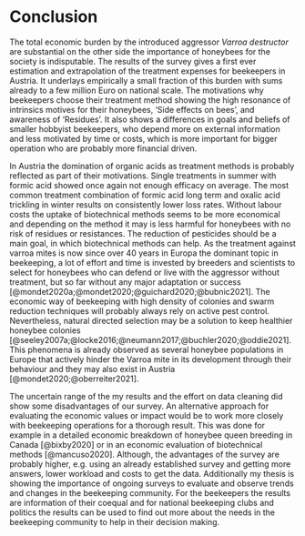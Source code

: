 # Conclusion

The total economic burden by the introduced aggressor *Varroa destructor* are substantial on the other side the importance of honeybees for the society is indisputable. The results of the survey gives a first ever estimation and extrapolation of the treatment expenses for beekeepers in Austria. It underlays empirically a small fraction of this burden with sums already to a few million Euro on national scale. The motivations why beekeepers choose their treatment method showing the high resonance of intrinsics motives for their honeybees, 'Side effects on bees', and awareness of 'Residues'. It also shows a differences in goals and beliefs of smaller hobbyist beekeepers, who depend more on external information and less motivated by time or costs, which is more important for bigger operation who are probably more financial driven. 

In Austria the domination of organic acids as treatment methods is probably reflected as part of their motivations. Single treatments in summer with formic acid showed once again not enough efficacy on average. The most common treatment combination of formic acid long term and oxalic acid trickling in winter results on  consistently lower loss rates. Without labour costs the uptake of biotechnical methods seems to be more economical and depending on the method it may is less harmful for honeybees with no risk of residues or resistances. The reduction of pesticides should be a main goal, in which biotechnical methods can help. As the treatment against varroa mites is now since over 40 years in Europa the dominant topic in beekeeping, a lot of effort and time is invested by breeders and scientists to select for honeybees who can defend or live with the aggressor without treatment, but so far without any major adaptation or success [@mondet2020a;@mondet2020;@guichard2020;@bubnic2021]. The economic way of beekeeping with high density of colonies and swarm reduction techniques will probably always rely on active pest control. Nevertheless, natural directed selection may be a solution to keep healthier honeybee colonies [@seeley2007a;@locke2016;@neumann2017;@buchler2020;@oddie2021]. This phenomena is already observed as several honeybee populations in Europe that actively hinder the Varroa mite in its development through their behaviour and they may also exist in Austria [@mondet2020;@oberreiter2021].

The uncertain range of the my results and the effort on data cleaning did show some disadvantages of our survey. An alternative approach for evaluating the economic values or impact would be to work more closely with beekeeping operations for a thorough result. This was done for example in a detailed economic breakdown of honeybee queen breeding in Canada [@bixby2020] or in an economic evaluation of biotechnical methods [@mancuso2020]. Although, the advantages of the survey are probably higher, e.g. using an already established survey and getting more answers, lower workload and costs to get the data. Additionally my thesis is showing the importance of ongoing surveys to evaluate and observe trends and changes in the beekeeping community. For the beekeepers the results are information of their coequal and for national beekeeping clubs and politics the results can be used to find out more about the needs in the beekeeping community to help in their decision making. 
